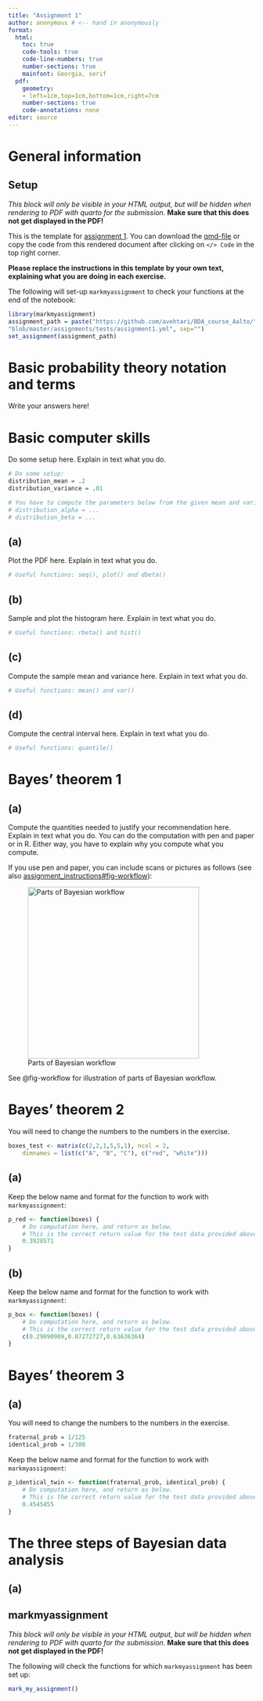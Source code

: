 ```yaml
---
title: "Assignment 1"
author: anonymous # <-- hand in anonymously
format: 
  html:
    toc: true
    code-tools: true
    code-line-numbers: true  
    number-sections: true
    mainfont: Georgia, serif
  pdf:  
    geometry:
    - left=1cm,top=1cm,bottom=1cm,right=7cm
    number-sections: true
    code-annotations: none
editor: source
---
```



# General information    

:::: {.content-hidden when-format="pdf"}
::: {.callout-warning collapse=false}
   
## Setup 


*This block will only be visible in your HTML output, but will be hidden when rendering to PDF with quarto for the submission.*
**Make sure that this does not get displayed in the PDF!**
    



This is the template for [assignment 1](assignment1.html). You can download the [qmd-file](./template1.qmd) or copy the code from this rendered document after clicking on `</> Code` in the top right corner.

**Please replace the instructions in this template by your own text, explaining what you are doing in each exercise.** 

The following will set-up `markmyassignment` to check your functions at the end of the notebook:
 
```r
library(markmyassignment) 
assignment_path = paste("https://github.com/avehtari/BDA_course_Aalto/",
"blob/master/assignments/tests/assignment1.yml", sep="")
set_assignment(assignment_path)   
```       

:::
::::


# Basic probability theory notation and terms  

Write your answers here! 
   


# Basic computer skills

Do some setup here. Explain in text what you do.
```r
# Do some setup:
distribution_mean = .2
distribution_variance = .01

# You have to compute the parameters below from the given mean and variance
# distribution_alpha = ...
# distribution_beta = ...
```



## (a)


Plot the PDF here. Explain in text what you do.
```r
# Useful functions: seq(), plot() and dbeta()
```



## (b)


Sample and plot the histogram here. Explain in text what you do.
```r
# Useful functions: rbeta() and hist()
```



## (c)


Compute the sample mean and variance here. Explain in text what you do.
```r
# Useful functions: mean() and var()
```



## (d)


Compute the central interval here. Explain in text what you do.
```r
# Useful functions: quantile()
```


# Bayes' theorem 1   

## (a)


Compute the quantities needed to justify your recommendation here. Explain in text what you do.
You can do the computation with pen and paper or in R. 
Either way, you have to explain why you compute what you compute.

If you use pen and paper, you can include scans or pictures as follows (see also [assignment_instructions#fig-workflow](assignment_instructions#fig-workflow)):

![Parts of Bayesian workflow](additional_files/bayes_workflow.jpg){#fig-workflow width="350"}

See @fig-workflow for illustration of parts of Bayesian workflow.


# Bayes' theorem 2

You will need to change the numbers to the numbers in the exercise.
```r
boxes_test <- matrix(c(2,2,1,5,5,1), ncol = 2,
    dimnames = list(c("A", "B", "C"), c("red", "white")))
```



## (a)


Keep the below name and format for the function to work with `markmyassignment`:
```r
p_red <- function(boxes) {
    # Do computation here, and return as below.
    # This is the correct return value for the test data provided above.
    0.3928571
}
```



## (b)


Keep the below name and format for the function to work with `markmyassignment`:
```r
p_box <- function(boxes) {
    # Do computation here, and return as below.
    # This is the correct return value for the test data provided above.
    c(0.29090909,0.07272727,0.63636364)
}
```


# Bayes' theorem 3 

## (a)


You will need to change the numbers to the numbers in the exercise.
```r
fraternal_prob = 1/125
identical_prob = 1/300
```
Keep the below name and format for the function to work with `markmyassignment`:
```r
p_identical_twin <- function(fraternal_prob, identical_prob) {
    # Do computation here, and return as below.
    # This is the correct return value for the test data provided above.
    0.4545455
}
```


# The three steps of Bayesian data analysis

## (a)


:::: {.content-hidden when-format="pdf"}
::: {.callout-warning collapse=false}

## markmyassignment


*This block will only be visible in your HTML output, but will be hidden when rendering to PDF with quarto for the submission.*
**Make sure that this does not get displayed in the PDF!**
    


The following will check the functions for which `markmyassignment` has been set up:
 
```r
mark_my_assignment()  
```      

:::
::::

